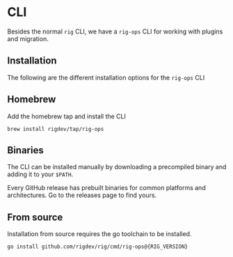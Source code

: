 # CLI 


Besides the normal `rig` CLI, we have a `rig-ops` CLI for working with plugins and migration. 

## Installation
The following are the different installation options for the `rig-ops` CLI

## Homebrew
Add the homebrew tap and install the CLI
```
brew install rigdev/tap/rig-ops	
```

## Binaries
The CLI can be installed manually by downloading a precompiled binary and adding it to your `$PATH`.

Every GitHub release has prebuilt binaries for common platforms and architectures. Go to the releases page to find yours.

## From source
Installation from source requires the go toolchain to be installed.
<pre><code className="language-bash">go install github.com/rigdev/rig/cmd/rig-ops@{RIG_VERSION}</code></pre>
